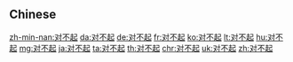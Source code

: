 {{also|對不起}}
==Chinese==
{{zh-see|對不起}}

[[zh-min-nan:对不起]]
[[da:对不起]]
[[de:对不起]]
[[fr:对不起]]
[[ko:对不起]]
[[lt:对不起]]
[[hu:对不起]]
[[mg:对不起]]
[[ja:对不起]]
[[ta:对不起]]
[[th:对不起]]
[[chr:对不起]]
[[uk:对不起]]
[[zh:对不起]]